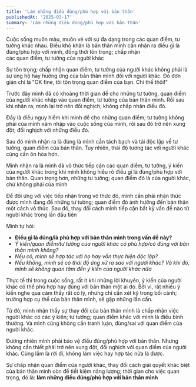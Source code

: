 ```yaml
---
title: 'Làm những điều đúng/phù hợp với bản thân'
publishedAt: '2025-03-17'
summary: 'Làm những điều đúng/phù hợp với bản thân'
---
```


Cuộc sống muôn màu, muôn vẻ với sự đa dạng trong các quan điểm, tư tưởng khác nhau. Điều khó khăn
là bản thân mình cần nhận ra điều gì là đúng/phù hợp với mình, đồng thời tôn trọng; chấp nhận           
các quan điểm, tư tưởng của người khác

Sự tôn trọng; chấp nhận quan điểm, tư tưởng của người khác không phải là sự ủng hộ hay hưởng ứng 
của bản thân mình đối với người khác. Đó đơn giản chỉ là "OK fine, tôi tôn trọng quan điểm của bạn. Chỉ thế thôi!"

Trước đây mình đã có khoảng thời gian để cho những tư tưởng, quan điểm của người khác nhập vào quan điểm, tư tưởng
của bản thân mình. Rồi sau khi nhận ra, mình lại trở nên đối nghịch; không chấp nhận điều đó. 

Đây là điều nguy hiểm khi mình để cho những quan điểm; tư tưởng không phải của mình xâm nhập vào cuộc sống của mình, 
rôi sau đó trở nên xung đột; đối nghịch với những điều đó.

Sau đó mình nhận ra là đúng là mình cần tách bạch và tái độc lập về tư tưởng, quan điểm của bản thân. Tuy nhiên, 
thái độ tương tác với người khác cũng cần ôn hòa hơn.

Mình nhận ra là mình đã vô thức tiếp cận các quan điểm, tư tưởng, ý kiến của người khác trong khi mình không hiểu rõ
điều gì là đúng/phù hợp với bản thân. Quan trọng hơn, những tư tưởng; quan điểm đó là của người khác, chứ không phải của mình

Để đối ứng với việc tiếp nhận trong vô thức đó, mình cần phải nhận thức được mình đang để những tư tưởng; quan điểm đó ảnh hưởng
đến bản thân một cách vô thức. Sau đó, thay đổi cách mình tiếp cận bất kỳ vấn đề nào từ người khác trong lần đầu tiên 

Mình tự hỏi: 

- **Điều gì là đúng/là phù hợp với bản thân mình trong vấn đề này?**
- *Ý kiến/quan điểm/tư tưởng của người khác có phù hợp/có đúng với bản thân mình không?*
- *Nếu có, mình sẽ hợp tác với họ hay vẫn thực hiện độc lập?*
- *Nếu không, mình sẽ có thái độ ứng xử ra sao với người khác? Và khi đó, mình sẽ không quan tâm đến ý kiến của người khác nữa*

Thực tế thì trong cuộc sống, rất ít khi những lời khuyên, ý kiến của người khác có thể phù hợp hay đúng với bản thân một ai đó.
Bởi vì, rất nhiều ý kiến nghe qua cảm thấy rất có lý, nhưng chỉ cần xét kỹ trong bối cảnh; trường hợp cụ thể của bản thân mình, 
sẽ gặp những lấn cấn. 

Từ đó, mình nhận thấy sự thay đổi của bản thân mình là chấp nhận việc người khác có các ý kiến; tư tưởng; quan điểm khác với mình 
là điếu bình thường. Và mình cũng không cần tranh luận, đúng/sai với quan điểm của người khác. 

Đương nhiên mình phải bảo vệ điều đúng/phù hợp với bản thân. Nhưng không cần thiết phải trở nên xung đột, đối nghịch với quan điểm của người khác.
Cùng lắm là rời đi, không làm việc hay hợp tác nữa là được. 

Sự chấp nhận quan điểm của người khác, thay đổi cách giải quyết khác biệt của bản thân mình còn để tiết kiệm năng lượng; thời gian cho việc quan trọng, đó là: 
**làm những điều đúng/phù hợp với bản thân mình**









 
















